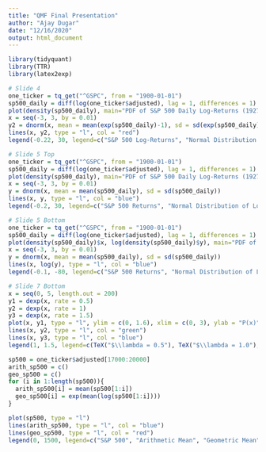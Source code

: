 ---
title: "QMF Final Presentation"
author: "Ajay Dugar"
date: "12/16/2020"
output: html_document
---

```{r}
library(tidyquant)
library(TTR)
library(latex2exp)
```

```{r}
# Slide 4
one_ticker = tq_get("^GSPC", from = "1900-01-01")
sp500_daily = diff(log(one_ticker$adjusted), lag = 1, differences = 1)
plot(density(sp500_daily), main="PDF of S&P 500 Daily Log-Returns (1927-2020)", xlab = "Returns")
x = seq(-3, 3, by = 0.01)
y2 = dnorm(x, mean = mean(exp(sp500_daily)-1), sd = sd(exp(sp500_daily)-1)) # Simple returns (Arithmetic Brownian Motion)
lines(x, y2, type = "l", col = "red")
legend(-0.22, 30, legend=c("S&P 500 Log-Returns", "Normal Distribution of Simple Returns"), col=c("black", "red"), lty=1, cex=0.8)
```

```{r}
# Slide 5 Top
one_ticker = tq_get("^GSPC", from = "1900-01-01")
sp500_daily = diff(log(one_ticker$adjusted), lag = 1, differences = 1)
plot(density(sp500_daily), main="PDF of S&P 500 Daily Log-Returns (1927-2020)", xlab = "Returns")
x = seq(-3, 3, by = 0.01)
y = dnorm(x, mean = mean(sp500_daily), sd = sd(sp500_daily))
lines(x, y, type = "l", col = "blue") 
legend(-0.2, 30, legend=c("S&P 500 Returns", "Normal Distribution of Log-Returns"), col=c("black", "blue"), lty=1, cex=0.8)
```


```{r}
# Slide 5 Bottom
one_ticker = tq_get("^GSPC", from = "1900-01-01")
sp500_daily = diff(log(one_ticker$adjusted), lag = 1, differences = 1)
plot(density(sp500_daily)$x, log(density(sp500_daily)$y), main="PDF of S&P 500 Daily Log-Returns (1927-2020)", xlab = "Returns", ylab = "log(density)", type = "l", ylim = c(-100, 10))
x = seq(-3, 3, by = 0.01)
y = dnorm(x, mean = mean(sp500_daily), sd = sd(sp500_daily))
lines(x, log(y), type = "l", col = "blue") 
legend(-0.1, -80, legend=c("S&P 500 Returns", "Normal Distribution of Log-Returns"), col=c("black", "blue"), lty=1, cex=0.8)
```

```{r}
# Slide 7 Bottom
x = seq(0, 5, length.out = 200)
y1 = dexp(x, rate = 0.5)
y2 = dexp(x, rate = 1)
y3 = dexp(x, rate = 1.5)
plot(x, y1, type = "l", ylim = c(0, 1.6), xlim = c(0, 3), ylab = "P(x)", xlab = "x", col = "red", main = TeX("Exponential Distributions with different $\\lambda"))
lines(x, y2, type = "l", col = "green")
lines(x, y3, type = "l", col = "blue")
legend(1, 1.5, legend=c(TeX("$\\lambda = 0.5"), TeX("$\\lambda = 1.0"), TeX("$\\lambda = 1.5")), col=c("red", "green", "blue"), lty=1, cex=0.8)
```


```{r}
sp500 = one_ticker$adjusted[17000:20000]
arith_sp500 = c()
geo_sp500 = c()
for (i in 1:length(sp500)){
  arith_sp500[i] = mean(sp500[1:i])
  geo_sp500[i] = exp(mean(log(sp500[1:i])))
}
```

```{r}
plot(sp500, type = "l")
lines(arith_sp500, type = "l", col = "blue")
lines(geo_sp500, type = "l", col = "red")
legend(0, 1500, legend=c("S&P 500", "Arithmetic Mean", "Geometric Mean"), col=c("black", "blue", "red"), lty=1, cex=0.8)
```

